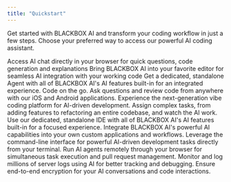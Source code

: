 ```yaml
---
title: "Quickstart"
---
```


Get started with BLACKBOX AI and transform your coding workflow in just a few steps. Choose your preferred way to access our powerful AI coding assistant.

<CardGroup cols={2}>
  <Card title="Use the Web App" href="/features/web-app">
    Access AI chat directly in your browser for quick questions, code generation and explanations
  </Card>
  <Card title="Integrate with VS Code" href="/features/vscode-agent/introduction">
    Bring BLACKBOX AI into your favorite editor for seamless AI integration with your working code
  </Card>
  <Card title="Desktop App" href="/features/desktop-agent/introduction">
    Get a dedicated, standalone Agent with all of BLACKBOX AI's AI features built-in for an integrated experience.
  </Card>
  <Card title="Mobile App" href="/features/mobile-app">
    Code on the go. Ask questions and review code from anywhere with our iOS and Android applications.
  </Card>
  <Card title="Robocoder" href="/features/robocoder/introduction">
    Experience the next-generation vibe coding platform for AI-driven development.
  </Card>
  <Card title="Coding Agent" href="/features/autonomous-agent">
    Assign complex tasks, from adding features to refactoring an entire codebase, and watch the AI work.
  </Card>
  <Card title="BLACKBOX AI IDE" href="/features/blackbox-ide">
    Use our dedicated, standalone IDE with all of BLACKBOX AI's AI features built-in for a focused experience.
  </Card>
  <Card title="Build with the API" href="/api-reference/introduction">
    Integrate BLACKBOX AI's powerful AI capabilities into your own custom applications and workflows.
  </Card>
  <Card title="BLACKBOX CLI" href="/features/blackbox-cli/introduction">
    Leverage the command-line interface for powerful AI-driven development tasks directly from your terminal.
  </Card>
  <Card title="BLACKBOX AI Cloud" href="/features/blackbox-cloud">
    Run AI agents remotely through your browser for simultaneous task execution and pull request management.
  </Card>
  <Card title="BLACKBOX AI Logger" href="/features/blackbox-logger">
    Monitor and log millions of server logs using AI for better tracking and debugging.
  </Card>
  <Card title="BLACKBOX AI Encrypted" href="/features/blackbox-encrypted">
    Ensure end-to-end encryption for your AI conversations and code interactions.
  </Card>
</CardGroup>
